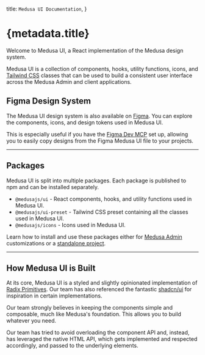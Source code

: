 
  title: `Medusa UI Documentation`,
}

# {metadata.title}

Welcome to Medusa UI, a React implementation of the Medusa design system.

Medusa UI is a collection of components, hooks, utility functions, icons, and [Tailwind CSS](https://tailwindcss.com/) classes that can be used to build
a consistent user interface across the Medusa Admin and client applications.

## Figma Design System

The Medusa UI design system is also available on [Figma](https://www.figma.com/community/file/1278648465968635936/medusa-ui). You can explore the components, icons, and design tokens used in Medusa UI.

This is especially useful if you have the [Figma Dev MCP](https://help.figma.com/hc/en-us/articles/32132100833559-Guide-to-the-Dev-Mode-MCP-Server) set up, allowing you to easily copy designs from the Figma Medusa UI file to your projects.

<FigmaCard />

---

## Packages

Medusa UI is split into multiple packages. Each package is published to npm
and can be installed separately.

- `@medusajs/ui` - React components, hooks, and utility functions used
  in Medusa UI.
- `@medusajs/ui-preset` - Tailwind CSS preset containing all the classes
  used in Medusa UI.
- `@medusajs/icons` - Icons used in Medusa UI.

Learn how to install and use these packages either for [Medusa Admin](./installation/medusa-admin-extension/page.mdx) customizations or a [standalone project](./installation/standalone-project/page.mdx).

---

## How Medusa UI is Built

At its core, Medusa UI is a styled and slightly opinionated implementation of [Radix Primitives](https://www.radix-ui.com/primitives).
Our team has also referenced the fantastic [shadcn/ui](https://ui.shadcn.com/) for inspiration in certain implementations.

Our team strongly believes in keeping the components simple and
composable, much like Medusa's foundation. This allows you to build whatever you need.

Our team has tried to avoid overloading
the component API and, instead, has leveraged the native HTML API, which gets implemented
and respected accordingly, and passed to the underlying elements.

